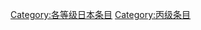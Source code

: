 {{catmore1|[[Wikipedia:日本专题|Wikipedia:日本专题]]}}
{{Articles by Quality|topic=日本|project=日本|format=toc}}
{{emptycat}}

[[Category:各等级日本条目|Category:各等级日本条目]]
[[Category:丙级条目|Category:丙级条目]]